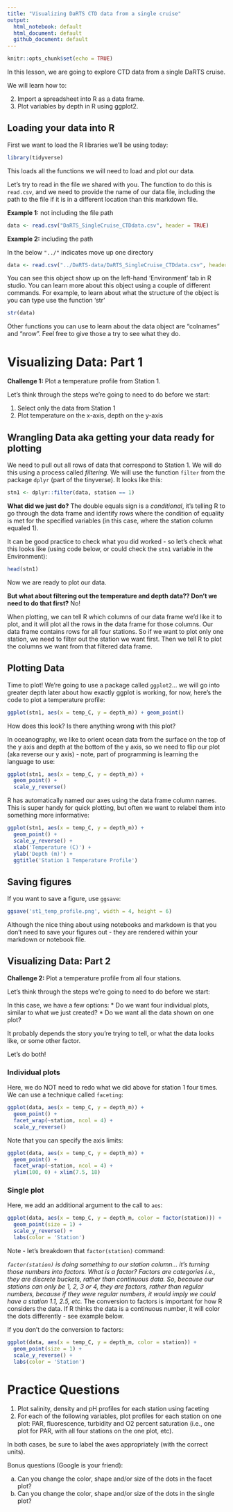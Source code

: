 ```yaml
---
title: "Visualizing DaRTS CTD data from a single cruise"
output: 
  html_notebook: default
  html_document: default
  github_document: default
---
```


```r
knitr::opts_chunk$set(echo = TRUE)
```

In this lesson, we are going to explore CTD data from a single DaRTS cruise.

We will learn how to:

2.  Import a spreadsheet into R as a data frame.
3.  Plot variables by depth in R using ggplot2.

## Loading your data into R

First we want to load the R libraries we'll be using today:

```r
library(tidyverse)
```
This loads all the functions we will need to load and plot our data.

Let's try to read in the file we shared with you. The function to do this is `read.csv`, and we need to provide the name of our data file, including the path to the file if it is in a different location than this markdown file.

**Example 1:** not including the file path
```r
data <- read.csv("DaRTS_SingleCruise_CTDdata.csv", header = TRUE)
```

**Example 2:** including the path

In the below `"../"` indicates move up one directory
```r
data <- read.csv("../DaRTS-data/DaRTS_SingleCruise_CTDdata.csv", header = TRUE)
```



You can see this object show up on the left-hand 'Environment' tab in R studio.  You can learn more about this object using a couple of different commands. For example, to learn about what the structure of the object is you can type use the function 'str'

```r
str(data)
```
Other functions you can use to learn about the data object are "colnames" and "nrow".  Feel free to give those a try to see what they do.

# Visualizing Data: Part 1

**Challenge 1:** Plot a temperature profile from Station 1.

Let's think through the steps we're going to need to do before we start:

1. Select only the data from Station 1
2. Plot temperature on the x-axis, depth on the y-axis

## Wrangling Data aka getting your data ready for plotting

We need to pull out all rows of data that correspond to Station 1.  We will do this using a process called *filtering*. We will use the function `filter` from the package `dplyr` (part of the tinyverse). It looks like this:

```r
stn1 <- dplyr::filter(data, station == 1)
```

**What did we just do?** The double equals sign is a *conditional*, it's telling R to go through the data frame and identify rows where the condition of equality is met for the specified variables (in this case, where the station column equaled 1).

It can be good practice to check what you did worked - so let's check what this looks like (using code below, or could check the `stn1` variable in the Environment):
```r
head(stn1)
```

Now we are ready to plot our data.

**But what about filtering out the temperature and depth data?? Don't we need to do that first?**  No!

When plotting, we can tell R which columns of our data frame we'd like it to plot, and it will plot all the rows in the data frame for those columns. Our data frame contains rows for all four stations. So if we want to plot only one station, we need to filter out the station we want first. Then we tell R to plot the columns we want from that filtered data frame.


## Plotting Data

Time to plot! We're going to use a package called `ggplot2`... we will go into greater depth later about how exactly ggplot is working, for now, here's the code to plot a temperature profile:

```r
ggplot(stn1, aes(x = temp_C, y = depth_m)) + geom_point()
```

How does this look? Is there anything wrong with this plot?

In oceanography, we like to orient ocean data from the surface on the top of the y axis and depth at the bottom of the y axis, so we need to flip our plot (aka reverse our y axis) - note, part of programming is learning the language to use:

```r
ggplot(stn1, aes(x = temp_C, y = depth_m)) + 
  geom_point() + 
  scale_y_reverse()
```

R has automatically named our axes using the data frame column names. This is super handy for quick plotting, but often we want to relabel them into something more informative:

```r
ggplot(stn1, aes(x = temp_C, y = depth_m)) + 
  geom_point() + 
  scale_y_reverse() + 
  xlab('Temperature (C)') + 
  ylab('Depth (m)') + 
  ggtitle('Station 1 Temperature Profile')
```

## Saving figures

If you want to save a figure, use `ggsave`:
```r
ggsave('st1_temp_profile.png', width = 4, height = 6)
```

Although the nice thing about using notebooks and markdown is that you don't need to save your figures out - they are rendered within your markdown or notebook file.

## Visualizing Data: Part 2

**Challenge 2:** Plot a temperature profile from all four stations.

Let's think through the steps we're going to need to do before we start:

In this case, we have a few options:
* Do we want four individual plots, similar to what we just created?
* Do we want all the data shown on one plot?

It probably depends the story you're trying to tell, or what the data looks like, or some other factor.

Let's do both!

### Individual plots

Here, we do NOT need to redo what we did above for station 1 four times. We can use a technique called `faceting`:

```r
ggplot(data, aes(x = temp_C, y = depth_m)) +
  geom_point() + 
  facet_wrap(~station, ncol = 4) +
  scale_y_reverse()
```
Note that you can specify the axis limits:

```r
ggplot(data, aes(x = temp_C, y = depth_m)) +
  geom_point() + 
  facet_wrap(~station, ncol = 4) +
  ylim(100, 0) + xlim(7.5, 18)
```

### Single plot

Here, we add an additional argument to the call to `aes`:

```r
ggplot(data, aes(x = temp_C, y = depth_m, color = factor(station))) +
  geom_point(size = 1) + 
  scale_y_reverse() + 
  labs(color = 'Station')
```

Note - let's breakdown that `factor(station)` command:

*`factor(station)` is doing something to our station column... it's turning those numbers into factors. What is a factor? Factors are categories i.e., they are discrete buckets, rather than continuous data. So, because our stations can only be 1, 2, 3 or 4, they are factors, rather than regular numbers, because if they were regular numbers, it would imply we could have a station 1.1, 2.5, etc. 
* The conversion to factors is important for how R considers the data. If R thinks the data is a continuous number, it will color the dots differently - see example below.

If you don't do the conversion to factors:
```r
ggplot(data, aes(x = temp_C, y = depth_m, color = station)) +
  geom_point(size = 1) + 
  scale_y_reverse() + 
  labs(color = 'Station')
```

# Practice Questions    

1. Plot salinity, density and pH profiles for each station using faceting
2. For each of the following variables, plot profiles for each station on one plot: PAR, fluorescence, turbidity and O2 percent saturation (i.e., one plot for PAR, with all four stations on the one plot, etc).
   
In both cases, be sure to label the axes appropriately (with the correct units). 

Bonus questions (Google is your friend):

a. Can you change the color, shape and/or size of the dots in the facet plot?
b. Can you change the color, shape and/or size of the dots in the single plot?



